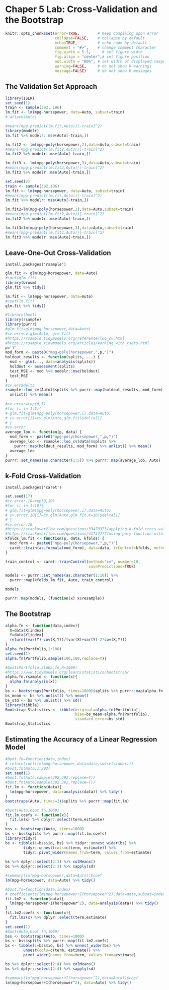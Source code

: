# Chaper 5 Lab: Cross-Validation and the Bootstrap

```r
knitr::opts_chunk$set(error=TRUE,        # Keep compiling upon error
                      collapse=FALSE,    # collapse by default
                      echo=TRUE,         # echo code by default
                      comment = "#>",    # change comment character
                      fig.width = 5.5,     # set figure width
                      fig.align = "center",# set figure position
                      out.width = "80%", # set width of displayed images
                      warning=FALSE,     # do not show R warnings
                      message=FALSE)     # do not show R messages
```

## The Validation Set Approach

```r
library(ISLR)
set.seed(1)
train <- sample(392, 196)
lm.fit <- lm(mpg~horsepower, data=Auto, subset=train)
# attach(Auto)
```

```r
#mean((mpg-predict(lm.fit,Auto))[-train]^2)
library(modelr)
lm.fit %>% modelr::mse(Auto[-train,])

lm.fit2 <- lm(mpg~poly(horsepower,2),data=Auto,subset=train)
#mean((mpg-predict(lm.fit2,Auto))[-train]^2)
lm.fit2 %>% modelr::mse(Auto[-train,])

lm.fit3 <- lm(mpg~poly(horsepower,3),data=Auto,subset=train)
#mean((mpg-predict(lm.fit3,Auto))[-train]^2)
lm.fit3 %>% modelr::mse(Auto[-train,])
```

```r
set.seed(2)
train <- sample(392,196)
lm.fit <- lm(mpg~horsepower, data=Auto, subset=train)
#mean((mpg-predict(lm.fit,Auto))[-train]^2)
lm.fit %>% modelr::mse(Auto[-train,])

lm.fit2=lm(mpg~poly(horsepower,2),data=Auto,subset=train)
#mean((mpg-predict(lm.fit2,Auto))[-train]^2)
lm.fit2 %>% modelr::mse(Auto[-train,])

lm.fit3=lm(mpg~poly(horsepower,3),data=Auto,subset=train)
#mean((mpg-predict(lm.fit3,Auto))[-train]^2)
lm.fit3 %>% modelr::mse(Auto[-train,])
```

## Leave-One-Out Cross-Validation

`install.packages('rsample')`

```r
glm.fit <- glm(mpg~horsepower, data=Auto)
#coef(glm.fit)
library(broom)
glm.fit %>% tidy()

lm.fit <- lm(mpg~horsepower, data=Auto)
#coef(lm.fit)
glm.fit %>% tidy()

#library(boot)
library(rsample)
library(purrr)
#glm.fit=glm(mpg~horsepower,data=Auto)
#cv.err=cv.glm(Auto, glm.fit)
#https://rsample.tidymodels.org/reference/loo_cv.html
#https://rsample.tidymodels.org/articles/Working_with_rsets.html
p='1'
mod_form <- paste0("mpg~poly(horsepower,",p,")")
holdout_results <- function(splits, ...) {
  mod <- glm(..., data=analysis(splits))
  holdout <- assessment(splits)
  test_MSE <- mod %>% modelr::mse(holdout)
  test_MSE
}
#cv.err$delta
rsample::loo_cv(Auto)$splits %>% purrr::map(holdout_results, mod_form) %>%
  unlist() %>% mean()
  
#cv.error=rep(0,5)
#for (i in 1:5){
# glm.fit=glm(mpg~poly(horsepower,i),data=Auto)
# cv.error[i]=cv.glm(Auto,glm.fit)$delta[1]
# }
#cv.error
average_loo <- function(p, data) {
  mod_form <- paste0("mpg~poly(horsepower,",p,")")
  average_loo <- rsample::loo_cv(data)$splits %>%  
    purrr::map(holdout_results, mod_form) %>% unlist() %>% mean()
  average_loo
}
purrr::set_names(as.character(1:5)) %>% purrr::map(average_loo, Auto)
```

## k-Fold Cross-Validation

`install.packages('caret')`

```r
set.seed(17)
#cv.error.10=rep(0,10)
#for (i in 1:10){
# glm.fit=glm(mpg~poly(horsepower,i),data=Auto)
# cv.error.10[i]=cv.glm(Auto,glm.fit,K=10)$delta[1]
# }
#cv.error.10
#https://stackoverflow.com/questions/33470373/applying-k-fold-cross-validation-model-using-caret-package
#https://stackoverflow.com/questions/41742777/using-poly-function-within-training-model-in-caret-package-resulting-in-datafra
kfolds_lm.fit <- function(p, data, kfolds) {
  mod_form <- paste0("mpg~poly(horsepower,",p,")")        
  caret::train(as.formula(mod_form), data=data, trControl=kfolds, method="lm")
}

train_control <- caret::trainControl(method="cv", number=10, 
                                     savePredictions=TRUE)

models <- purrr::set_names(as.character(1:10)) %>% 
  purrr::map(kfolds_lm.fit, Auto, train_control)

models

purrr::map(models, (function(x) x$resample))
```

## The Bootstrap

```r
alpha.fn <- function(data,index){
  X=data$X[index]
  Y=data$Y[index]
  return((var(Y)-cov(X,Y))/(var(X)+var(Y)-2*cov(X,Y)))
}
alpha.fn(Portfolio,1:100)
set.seed(1)
alpha.fn(Portfolio,sample(100,100,replace=T))

#boot(Portfolio,alpha.fn,R=1000)
#https://www.tidymodels.org/learn/statistics/bootstrap/
alpha.fn.rsample <- function(x){
  alpha.fn(analysis(x))        
}
bs <- bootstraps(Portfolio, times=1000)$splits %>% purrr::map(alpha.fn.rsample)
bs_mean <- bs %>% unlist() %>% mean()
bs_std <- bs %>% unlist() %>% sd()
library(tibble)
Bootstrap_Statistics <- tibble(original=alpha.fn(Portfolio),
                               bias=bs_mean-alpha.fn(Portfolio),
                               standard_error=bs_std)
Bootstrap_Statistics
```



## Estimating the Accuracy of a Linear Regression Model

```r
#boot.fn=function(data,index)
# return(coef(lm(mpg~horsepower,data=data,subset=index)))
#boot.fn(Auto,1:392)
set.seed(1)
#boot.fn(Auto,sample(392,392,replace=T))
#boot.fn(Auto,sample(392,392,replace=T))
fit.lm <- function(data){
  lm(mpg~horsepower, data=analysis(data)) %>% tidy()
}
bootstraps(Auto, times=2)$splits %>% purrr::map(fit.lm)

#boot(Auto,boot.fn,1000)
fit.lm.coefs <- function(x){
  fit.lm(x) %>% dplyr::select(term,estimate)
}
bss <- bootstraps(Auto, times=1000)
bs <- bss$splits %>% purrr::map(fit.lm.coefs)
library(tidyr)
bs <- tibble(i=bss$id, bs) %>% tidyr::unnest_wider(bs) %>% 
        tidyr::unnest(cols=c(term, estimate)) %>%
        tidyr::pivot_wider(names_from=term, values_from=estimate)
            
bs %>% dplyr::select(2:3) %>% colMeans()
bs %>% dplyr::select(2:3) %>% sapply(sd)

#summary(lm(mpg~horsepower,data=Auto))$coef
lm(mpg~horsepower, data=Auto) %>% tidy()
```

```r
#boot.fn=function(data,index)
# coefficients(lm(mpg~horsepower+I(horsepower^2),data=data,subset=index))
fit.lm2 <- function(data){
  lm(mpg~horsepower+I(horsepower^2), data=analysis(data)) %>% tidy()
}
fit.lm2.coefs <- function(x){
  fit.lm2(x) %>% dplyr::select(term,estimate)
}
set.seed(1)
#boot(Auto,boot.fn,1000)
bss <- bootstraps(Auto, times=1000)
bs <- bss$splits %>% purrr::map(fit.lm2.coefs)
bs <- tibble(i=bss$id, bs) %>% unnest_wider(bs) %>% 
        unnest(cols=c(term, estimate)) %>%
        pivot_wider(names_from=term, values_from=estimate)

bs %>% dplyr::select(2:4) %>% colMeans()
bs %>% dplyr::select(2:4) %>% sapply(sd)

#summary(lm(mpg~horsepower+I(horsepower^2),data=Auto))$coef
lm(mpg~horsepower+I(horsepower^2), data=Auto) %>% tidy()
```

  
  
